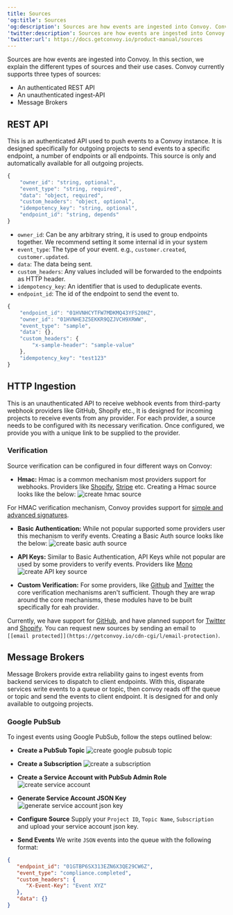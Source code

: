 ```yaml
---
title: Sources
'og:title': Sources
'og:description': Sources are how events are ingested into Convoy. Convoy currently supports three types of sources - REST API, HTTP Ingested and Message Brokers such as Google PubSub, Amazon SQS and Kafka.
'twitter:description': Sources are how events are ingested into Convoy. Convoy currently supports three types of sources - REST API, HTTP Ingested and Message Brokers such as Google PubSub, Amazon SQS and Kafka.
'twitter:url': https://docs.getconvoy.io/product-manual/sources
---
```


Sources are how events are ingested into Convoy. In this section, we explain the different types of sources and their use cases. Convoy currently supports three types of sources:
- An authenticated REST API
- An unauthenticated ingest-API
- Message Brokers

## REST API

This is an authenticated API used to push events to a Convoy instance.
It is designed specifically for outgoing projects to send events to a specific endpoint,
a number of endpoints or all endpoints.
This source is only and automatically available for all outgoing projects.

```js payload structure
{
    "owner_id": "string, optional",
    "event_type": "string, required",
    "data": "object, required",
    "custom_headers": "object, optional",
    "idempotency_key": "string, optional",
    "endpoint_id": "string, depends"
}
```

- `owner_id`: Can be any arbitrary string, it is used to group endpoints together. We recommend setting it some internal id in your system
- `event_type`: The type of your event. e.g., `customer.created`, `customer.updated`.
- `data`: The data being sent.
- `custom_headers`: Any values included will be forwarded to the endpoints as HTTP header.
- `idempotency_key`: An identifier that is used to deduplicate events.
- `endpoint_id`: The id of the endpoint to send the event to.

```js sample payload
{
    "endpoint_id": "01HVNHCYTFW7MDKMQ43YFS20HZ",
    "owner_id": "01HVNHE3Z5EKKR9QZJVCH9XRWW",
    "event_type": "sample",
    "data": {},
    "custom_headers": {
        "x-sample-header": "sample-value"
    },
    "idempotency_key": "test123"
}
```

## HTTP Ingestion

This is an unauthenticated API to receive webhook events from third-party webhook providers like GitHub, Shopify etc.,
It is designed for incoming projects to receive events from any provider.
For each provider, a source needs to be configured with its necessary verification.
Once configured, we provide you with a unique link to be supplied to the provider.

### Verification

Source verification can be configured in four different ways on Convoy:

-  **Hmac:** Hmac is a common mechanism most providers support for webhooks. Providers like [Shopify](https://www.shopify.com/), [Stripe](https://stripe.com/) etc. Creating a Hmac source looks like the below: <Frame>![create hmac source](/images/ingest-hmac.png)</Frame>

For HMAC verification mechanism, Convoy provides support for [simple and advanced signatures](https://getconvoy.io/docs/manual/signatures).

-  **Basic Authentication:** While not popular supported some providers user this mechanism to verify events. Creating a Basic Auth source looks like the below: <Frame>![create basic auth source](/images/ingest-basic.png)</Frame>
    
-  **API Keys:** Similar to Basic Authentication, API Keys while not popular are used by some providers to verify events. Providers like [Mono](https://mono.co/) <Frame>![create API key source](/images/ingest-api.png)</Frame>
    
-  **Custom Verification:** For some providers, like [Github](https://github.com/) and [Twitter](https://twitter.com/) the core verification mechanisms aren't sufficient. Though they are wrap around the core mechanisms, these modules have to be built specifically for eah provider.
    

Currently, we have support for [GitHub](https://github.com/), and have planned support for [Twitter](https://twitter.com/) and [Shopify](https://shopify.com/). You can request new sources by sending an email to `[[email protected]](https://getconvoy.io/cdn-cgi/l/email-protection)`.

## Message Brokers

Message Brokers provide extra reliability gains to ingest events from backend services to dispatch to client endpoints. With this, disparate services write events to a queue or topic, then convoy reads off the queue or topic and send the events to client endpoint. It is designed for and only available to outgoing projects.

### Google PubSub

To ingest events using Google PubSub, follow the steps outlined below:

-  **Create a PubSub Topic** <Frame>![create google pubsub topic](/images/google-pubsub.png)</Frame>
    
-  **Create a Subscription** <Frame>![create a subscription](/images/create-google-subscription.png)</Frame>
    
-  **Create a Service Account with PubSub Admin Role** <Frame>![create service account](/images/create-service-account.png)</Frame>
    
-  **Generate Service Account JSON Key** <Frame>![generate service account json key](/images/create-service-account-key.png)</Frame>
    
-  **Configure Source** Supply your `Project ID`, `Topic Name`, `Subscription` and upload your service account json key.
    
-  **Send Events** We write `JSON` events into the queue with the following format:
    
    
```json Sample Payload
{
   "endpoint_id": "01GTBP6SX313EZN6X3QE29CW6Z",
   "event_type": "compliance.completed",
   "custom_headers": {
      "X-Event-Key": "Event XYZ"
   },
   "data": {}
}
```
